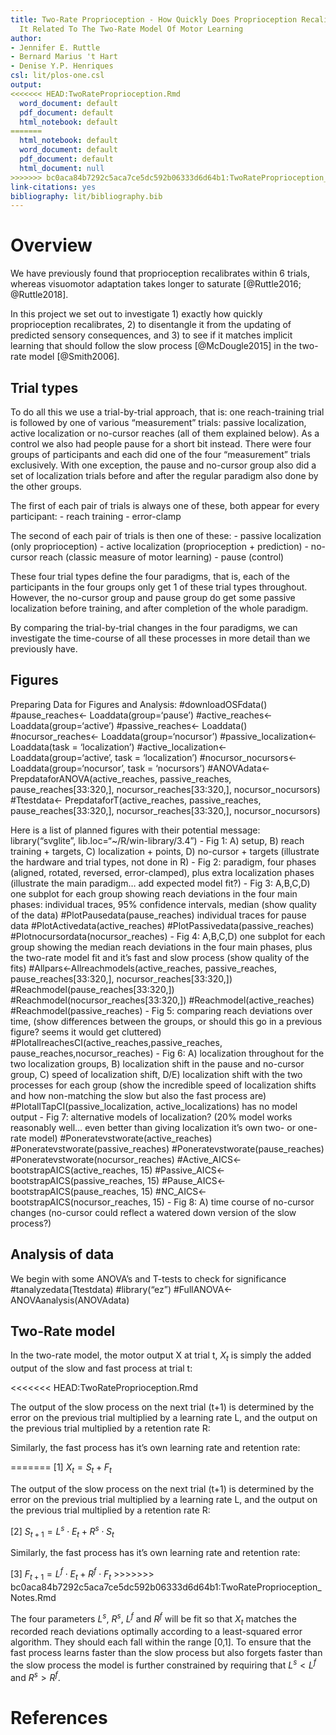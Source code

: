 ```yaml
---
title: Two-Rate Proprioception - How Quickly Does Proprioception Recalibrate And Is
  It Related To The Two-Rate Model Of Motor Learning
author:
- Jennifer E. Ruttle
- Bernard Marius 't Hart
- Denise Y.P. Henriques
csl: lit/plos-one.csl
output:
<<<<<<< HEAD:TwoRateProprioception.Rmd
  word_document: default
  pdf_document: default
  html_notebook: default
=======
  html_notebook: default
  word_document: default
  pdf_document: default
  html_document: null
>>>>>>> bc0aca84b7292c5aca7ce5dc592b06333d6d64b1:TwoRateProprioception_Notes.Rmd
link-citations: yes
bibliography: lit/bibliography.bib
---
```


# Overview

We have previously found that proprioception recalibrates within 6 trials, whereas visuomotor adaptation takes longer to saturate [@Ruttle2016; @Ruttle2018].

In this project we set out to investigate 1) exactly how quickly proprioception recalibrates, 2) to disentangle it from the updating of predicted sensory consequences, and 3) to see if it matches implicit learning that should follow the slow process [@McDougle2015] in the two-rate model [@Smith2006].

## Trial types

To do all this we use a trial-by-trial approach, that is: one reach-training trial is followed by one of various "measurement" trials: passive localization, active localization or no-cursor reaches (all of them explained below). As a control we also had people pause for a short bit instead. There were four groups of participants and each did one of the four "measurement" trials exclusively. With one exception, the pause and no-cursor group also did a set of localization trials before and after the regular paradigm also done by the other groups.

The first of each pair of trials is always one of these, both appear for every participant:
- reach training
- error-clamp

The second of each pair of trials is then one of these:
- passive localization (only proprioception)
- active localization (proprioception + prediction)
- no-cursor reach (classic measure of motor learning)
- pause (control)

These four trial types define the four paradigms, that is, each of the participants in the four groups only get 1 of these trial types throughout. However, the no-cursor group and pause group do get some passive localization before training, and after completion of the whole paradigm.

By comparing the trial-by-trial changes in the four paradigms, we can investigate the time-course of all these processes in more detail than we previously have.

## Figures

Preparing Data for Figures and Analysis:
#downloadOSFdata()
#pause_reaches<- Loaddata(group='pause')
#active_reaches<- Loaddata(group='active')
#passive_reaches<- Loaddata()
#nocursor_reaches<- Loaddata(group='nocursor')
#passive_localization<- Loaddata(task = 'localization')
#active_localization<- Loaddata(group='active', task = 'localization')
#nocursor_nocursors<- Loaddata(group='nocursor', task = 'nocursors')
#ANOVAdata<- PrepdataforANOVA(active_reaches, passive_reaches, pause_reaches[33:320,], nocursor_reaches[33:320,], nocursor_nocursors)
#Ttestdata<- PrepdataforT(active_reaches, passive_reaches, pause_reaches[33:320,], nocursor_reaches[33:320,], nocursor_nocursors)

Here is a list of planned figures with their potential message:
library("svglite", lib.loc="~/R/win-library/3.4")
- Fig 1: A) setup, B) reach training + targets, C) localization + points, D) no-cursor + targets (illustrate the hardware and trial types, not done in R)
- Fig 2: paradigm, four phases (aligned, rotated, reversed, error-clamped), plus extra localization phases (illustrate the main paradigm... add expected model fit?)
- Fig 3: A,B,C,D) one subplot for each group showing reach deviations in the four main phases: individual traces, 95% confidence intervals, median (show quality of the data)
#PlotPausedata(pause_reaches) individual traces for pause data
#PlotActivedata(active_reaches)
#PlotPassivedata(passive_reaches)
#Plotnocursordata(nocursor_reaches)
- Fig 4: A,B,C,D) one subplot for each group showing the median reach deviations in the four main phases, plus the two-rate model fit and it's fast and slow process (show quality of the fits)
#Allpars<-Allreachmodels(active_reaches, passive_reaches, pause_reaches[33:320,], nocursor_reaches[33:320,])
#Reachmodel(pause_reaches[33:320,])
#Reachmodel(nocursor_reaches[33:320,])
#Reachmodel(active_reaches)
#Reachmodel(passive_reaches)
- Fig 5: comparing reach deviations over time, (show differences between the groups, or should this go in a previous figure? seems it would get cluttered)
#PlotallreachesCI(active_reaches,passive_reaches, pause_reaches,nocursor_reaches)
- Fig 6: A) localization throughout for the two localization groups, B) localization shift in the pause and no-cursor group, C) speed of localization shift, D/E) localization shift with the two processes for each group (show the incredible speed of localization shifts and how non-matching the slow but also the fast process are)
#PlotallTapCI(passive_localization, active_localizations) has no model output
- Fig 7: alternative models of localization? (20% model works reasonably well... even better than giving localization it's own two- or one-rate model)
#Poneratevstworate(active_reaches)
#Poneratevstworate(passive_reaches)
#Poneratevstworate(pause_reaches)
#Poneratevstworate(nocursor_reaches)
#Active_AICS<- bootstrapAICS(active_reaches, 15)
#Passive_AICS<- bootstrapAICS(passive_reaches, 15)
#Pause_AICS<- bootstrapAICS(pause_reaches, 15)
#NC_AICS<- bootstrapAICS(nocursor_reaches, 15)
- Fig 8: A) time course of no-cursor changes (no-cursor could reflect a watered down version of the slow process?)

## Analysis of data

We begin with some ANOVA's and T-tests to check for significance
#tanalyzedata(Ttestdata)
#library("ez")
#FullANOVA<-ANOVAanalysis(ANOVAdata)



## Two-Rate model

In the two-rate model, the motor output X at trial t, $X_t$ is simply the added output of the slow and fast process at trial t:

<<<<<<< HEAD:TwoRateProprioception.Rmd
\begin{equation}
\label{tworate-total}
X_t = S_t + F_t
\end{equation}

The output of the slow process on the next trial (t+1) is determined by the error on the previous trial multiplied by a learning rate L, and the output on the previous trial multiplied by a retention rate R:

\begin{equation}
\label{tworate-slow}
S_{t+1} = (L^s \cdot E_t) + (R^s \cdot S_t)
\end{equation}

Similarly, the fast process has it's own learning rate and retention rate:

\begin{equation}
\label{tworate-fast}
F_{t+1} = (L^f \cdot E_t) + (R^f \cdot F_t)
\end{equation}
=======
[1] $X_t = S_t + F_t$ \label{tworate-total}

The output of the slow process on the next trial (t+1) is determined by the error on the previous trial multiplied by a learning rate L, and the output on the previous trial multiplied by a retention rate R:

[2] $S_{t+1} = L^s \cdot E_t + R^s \cdot S_t$ \label{tworate-slow}

Similarly, the fast process has it's own learning rate and retention rate:

[3] $F_{t+1} = L^f \cdot E_t + R^f \cdot F_t$ \label{tworate-fast}
>>>>>>> bc0aca84b7292c5aca7ce5dc592b06333d6d64b1:TwoRateProprioception_Notes.Rmd

The four parameters $L^s$, $R^s$, $L^f$ and $R^f$ will be fit so that $X_t$ matches the recorded reach deviations optimally according to a least-squared error algorithm. They should each fall within the range [0,1]. To ensure that the fast process learns faster than the slow process but also forgets faster than the slow process the model is further constrained by requiring that $L^s < L^f$ and $R^s > R^f$.


# References